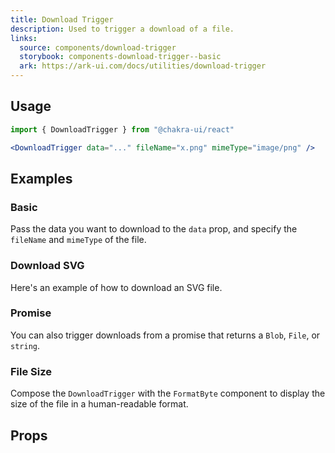 ```yaml
---
title: Download Trigger
description: Used to trigger a download of a file.
links:
  source: components/download-trigger
  storybook: components-download-trigger--basic
  ark: https://ark-ui.com/docs/utilities/download-trigger
---
```


<ExampleTabs name="download-trigger-basic" />

## Usage

```jsx
import { DownloadTrigger } from "@chakra-ui/react"
```

```jsx
<DownloadTrigger data="..." fileName="x.png" mimeType="image/png" />
```

## Examples

### Basic

Pass the data you want to download to the `data` prop, and specify the
`fileName` and `mimeType` of the file.

<ExampleTabs name="download-trigger-basic" />

### Download SVG

Here's an example of how to download an SVG file.

<ExampleTabs name="download-trigger-svg" />

### Promise

You can also trigger downloads from a promise that returns a `Blob`, `File`, or
`string`.

<ExampleTabs name="download-trigger-with-promise" />

### File Size

Compose the `DownloadTrigger` with the `FormatByte` component to display the
size of the file in a human-readable format.

<ExampleTabs name="download-trigger-with-file-size" />

## Props

<PropTable component="DownloadTrigger" />
